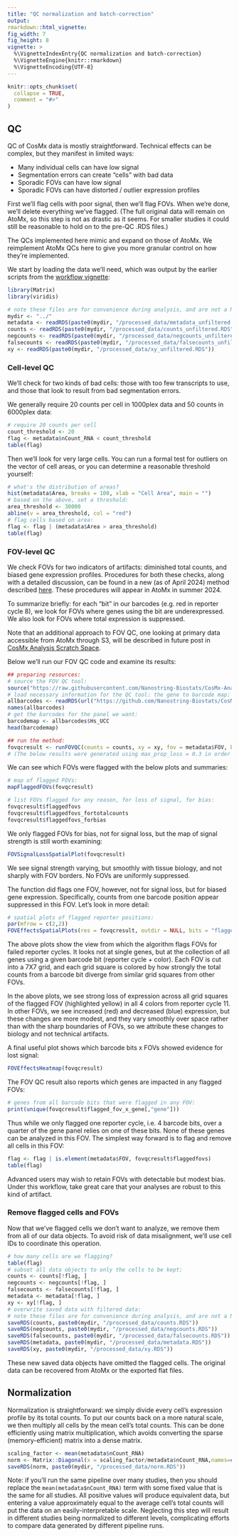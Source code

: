 ```yaml
---
title: "QC normalization and batch-correction"
output: 
rmarkdown::html_vignette: 
fig_width: 7 
fig_height: 8 
vignette: >
  %\VignetteIndexEntry{QC normalization and batch-correction}
  %\VignetteEngine{knitr::rmarkdown}
  %\VignetteEncoding{UTF-8}
---
```

<style>
p.caption {
  font-size: 1.5em;
}
</style>
```r
knitr::opts_chunk$set(
  collapse = TRUE,
  comment = "#>"
)
```


## QC

QC of CosMx data is mostly straightforward. Technical effects can be complex,
 but they manifest in limited ways:
 
- Many individual cells can have low signal
- Segmentation errors can create "cells" with bad data
- Sporadic FOVs can have low signal
- Sporadic FOVs can have distorted / outlier expression profiles


First we'll flag cells with poor signal, then we'll flag FOVs. 
When we're done, we'll delete everything we've flagged. 
(The full original data will remain on AtoMx, so this step is not as drastic as it seems. 
For smaller studies it could still be reasonable to hold on to the pre-QC .RDS files.)

The QCs implemented here mimic and expand on those of AtoMx. 
We reimplement AtoMx QCs here to give you more granular control on how they're implemented. 

We start by loading the data we'll need, which was output by the earlier scripts from the [workflow vignette](https://github.com/Nanostring-Biostats/CosMx-Analysis-Scratch-Space/tree/Main/_code/vignette):

```r
library(Matrix)
library(viridis)

# note these files are for convenience during analysis, and are not a NanoString-supported format
mydir <- "../"
metadata <- readRDS(paste0(mydir, "/processed_data/metadata_unfiltered.RDS")) 
counts <- readRDS(paste0(mydir, "/processed_data/counts_unfiltered.RDS")) 
negcounts <- readRDS(paste0(mydir, "/processed_data/negcounts_unfiltered.RDS")) 
falsecounts <- readRDS(paste0(mydir, "/processed_data/falsecounts_unfiltered.RDS")) 
xy <- readRDS(paste0(mydir, "/processed_data/xy_unfiltered.RDS"))
```

### Cell-level QC

We'll check for two kinds of bad cells: those with too few transcripts to use, 
and those that look to result from bad segmentation errors.

We generally require 20 counts per cell in 1000plex data and 50 counts in 6000plex data:

```r
# require 20 counts per cell 
count_threshold <- 20
flag <- metadata$nCount_RNA < count_threshold
table(flag)
```

Then we'll look for very large cells. You can run a formal test for outliers on 
the vector of cell areas, or you can determine a reasonable threshold yourself:

```r
# what's the distribution of areas?
hist(metadata$Area, breaks = 100, xlab = "Cell Area", main = "")
# based on the above, set a threshold:
area_threshold <- 30000
abline(v = area_threshold, col = "red")
# flag cells based on area:
flag <- flag | (metadata$Area > area_threshold)
table(flag)
```


### FOV-level QC

We check FOVs for two indicators of artifacts: diminished total counts, and biased gene expression profiles. 
Procedures for both these checks, along with a detailed discussion, can be found in a new (as of April 2024) method
described [here](https://nanostring-biostats.github.io/CosMx-Analysis-Scratch-Space/posts/fov-qc/).
These procedures will appear in AtoMx in summer 2024. 

To summarize briefly: for each "bit" in our barcodes (e.g. red in reporter cycle 8), we look for FOVs where 
genes using the bit are underexpressed. We also look for FOVs where total expression is suppressed.

Note that an additional approach to FOV QC, one looking at primary data accessible from AtoMx through S3, will be described in future post in  [CosMx Analysis Scratch Space](https://nanostring-biostats.github.io/CosMx-Analysis-Scratch-Space/).

Below we'll run our FOV QC code and examine its results:

```r
## preparing resources:
# source the FOV QC tool:
source("https://raw.githubusercontent.com/Nanostring-Biostats/CosMx-Analysis-Scratch-Space/Main/_code/FOV%20QC/FOV%20QC%20utils.R")
# load necessary information for the QC tool: the gene to barcode map:
allbarcodes <- readRDS(url("https://github.com/Nanostring-Biostats/CosMx-Analysis-Scratch-Space/raw/Main/_code/FOV%20QC/barcodes_by_panel.RDS"))
names(allbarcodes)
# get the barcodes for the panel we want:
barcodemap <- allbarcodes$Hs_UCC
head(barcodemap)

## run the method:
fovqcresult <- runFOVQC(counts = counts, xy = xy, fov = metadata$FOV, barcodemap = barcodemap, max_prop_loss = 0.6) 
# (The below results were generated using max_prop_loss = 0.3 in order to generate at least one flagged FOV. In practice, we recommend a more stringent threshold of 0.6.)
```

We can see which FOVs were flagged with the below plots and summaries:

```r
# map of flagged FOVs:
mapFlaggedFOVs(fovqcresult)

# list FOVs flagged for any reason, for loss of signal, for bias:
fovqcresult$flaggedfovs
fovqcresult$flaggedfovs_fortotalcounts
fovqcresult$flaggedfovs_forbias
```

We only flagged FOVs for bias, not for signal loss, but the map of signal strength is still worth examining:

```r
FOVSignalLossSpatialPlot(fovqcresult) 
```

We see signal strength varying, but smoothly with tissue biology, and not sharply with FOV borders.
No FOVs are uniformly suppressed.

The function did flags one FOV, however, not for signal loss, but for biased gene expression. 
Specifically, counts from one barcode position appear suppressed in this FOV. Let's look in more detail:

```r
# spatial plots of flagged reporter positions:
par(mfrow = c(2,2))
FOVEffectsSpatialPlots(res = fovqcresult, outdir = NULL, bits = "flagged_reportercycles") 
```

The above plots show the view from which the algorithm flags FOVs for failed reporter cycles. 
It looks not at single genes, but at the collection of all genes using a given barcode bit
(reporter cycle + color).
Each FOV is cut into a 7X7 grid, and each grid square is colored by how strongly
 the total counts from a barcode bit diverge from similar grid squares from other FOVs. 

In the above plots, we see strong loss of expression across all grid squares of the flagged FOV (highlighted yellow)
in all 4 colors from reporter cycle 11. 
In other FOVs, we see increased (red) and decreased (blue) expression, but these changes
are more modest, and they vary smoothly over space rather than with the sharp boundaries of FOVs,
so we attribute these changes to biology and not technical artifacts.

A final useful plot shows which barcode bits x FOVs showed evidence for lost signal:

```r
FOVEffectsHeatmap(fovqcresult) 
```

The FOV QC result also reports which genes are impacted in any flagged FOVs:

```r
# genes from all barcode bits that were flagged in any FOV:
print(unique(fovqcresult$flagged_fov_x_gene[,"gene"]))
```

Thus while we only flagged one reporter cycle, i.e. 4 barcode bits, over a quarter 
of the gene panel relies on one of these bits. None of these genes can be analyzed 
in this FOV. The simplest way forward is to flag and remove all cells in this FOV:

```r
flag <- flag | is.element(metadata$FOV, fovqcresult$flaggedfovs)
table(flag)
```

Advanced users may wish to retain FOVs with detectable but modest bias. 
Under this workflow, take great care that your analyses are robust to this kind of artifact. 

### Remove flagged cells and FOVs

Now that we've flagged cells we don't want to analyze, we remove them from all of our data objects. 
To avoid risk of data misalignment, we'll use cell IDs to coordinate this operation. 

```r
# how many cells are we flagging?
table(flag)
# subset all data objects to only the cells to be kept:
counts <- counts[!flag, ]
negcounts <- negcounts[!flag, ]
falsecounts <- falsecounts[!flag, ]
metadata <- metadata[!flag, ]
xy <- xy[!flag, ]
# overwrite saved data with filtered data:
# note these files are for convenience during analysis, and are not a NanoString-supported format
saveRDS(counts, paste0(mydir, "/processed_data/counts.RDS"))
saveRDS(negcounts, paste0(mydir, "/processed_data/negcounts.RDS"))
saveRDS(falsecounts, paste0(mydir, "/processed_data/falsecounts.RDS"))
saveRDS(metadata, paste0(mydir, "/processed_data/metadata.RDS"))
saveRDS(xy, paste0(mydir, "/processed_data/xy.RDS"))
```

These new saved data objects have omitted the flagged cells. The original data can be recovered from AtoMx or the exported flat files. 

## Normalization

Normalization is straightforward: we simply divide every cell's expression profile by its total counts.
To put our counts back on a more natural scale, we then multiply all cells by the mean
cell's total counts. 
This can be done efficiently using matrix multiplication, which avoids converting the sparse (memory-efficient) matrix into a dense matrix.

```r
scaling_factor <- mean(metadata$nCount_RNA)
norm <- Matrix::Diagonal(x = scaling_factor/metadata$nCount_RNA,names=colnames(counts)) %*% counts
saveRDS(norm, paste0(mydir, "/processed_data/norm.RDS"))
```

Note: if you'll run the same pipeline over many studies, then you should 
replace the `mean(metadata$nCount_RNA)` term with some fixed value that is the 
same for all studies. All positive values will produce equivalent data, but entering
a value approximately equal to the average cell's total counts will put the data
on an easily-interpretable scale. Neglecting this step will result in different studies 
being normalized to different levels, complicating efforts to compare data generated by 
different pipeline runs. 
